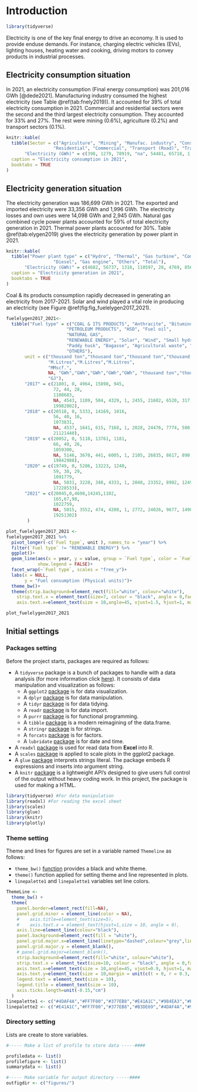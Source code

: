 # Introduction

```r
library(tidyverse)
```

Electricity is one of the key final energy to drive an economy. It is used to provide enduse demands. For instance, charging electric vehicles (EVs), lighting houses, heating water and cooking, driving motors to convey products in industrial processes.

## Electricity consumption situation

In 2021, an electricity consumption (Final energy consumption) was 201,016 GWh [@dede2021]. Manufacturing industry consumed the highest electricity (see Table \@ref(tab:fnely2019)). It accounted for 39% of total electricity consumption in 2021. Commercial and residential sectors were the second and the third largest electricity consumption. They accounted for 33% and 27%. The rest were mining (0.6%), agriculture (0.2%) and transport sectors (0.1%). 


```r
knitr::kable(
  tibble(Sector = c("Agriculture", "Mining", "Manufac. industry", "Construction", 
                  "Residential", "Commercial", "Transport (Road)", "Transport (Rail)"),
       "Electricity (GWh)" = c(398, 1279, 78919, "na", 54481, 65718, 1, 220)), 
  caption = "Electricity consumption in 2021",
  booktabs = TRUE
)
```

## Electricity generation situation

The electricity generation was 186,699 GWh in 2021. The exported and imported electricity were 33,356 GWh and 1,996 GWh. The electricity losses and own uses were 14,098 GWh and 2,945 GWh. Natural gas combined cycle power plants accounted for 59% of total electricity generation in 2021. Thermal power plants accounted for 30%. Table \@ref(tab:elygen2019) gives the electricity generation by power plant in 2021.

```r
knitr::kable(
  tibble("Power plant type" = c("Hydro", "Thermal", "Gas turbine", "Combined cycle", 
                  "Diesel", "Gas engine", "Others", "Total"),
       "Electricity (GWh)" = c(4682, 56737, 1318, 110597, 28, 4769, 8568, 186699)), 
  caption = "Electricity generation in 2021",
  booktabs = TRUE
)
```


Coal & its products consumption rapidly decreased in generating an electricity from 2017-2021.
Solar and wind played a vital role in producing an electricity (see Figure \@ref(fig:fig_fuelelygen2017_2021).  

```r

fuelelygen2017_2021<-
  tibble("Fuel type" = c("COAL & ITS PRODUCTS", "Anthracite", "Bituminous", "Lignite", "Briquettes & other coal",
                       "PETROLEUM PRODUCTS", "HSD", "Fuel oil",
                       "NATURAL GAS",
                       "RENEWABLE ENERGY", "Solar", "Wind", "Small hydro power", "Large hydro power", "Geothermal",
                       "Paddy husk", "Bagasse", "Agricultural waste", "MSW", "Biogas",
                       "OTHERS"),
       unit = c("thousand ton","thousand ton","thousand ton","thousand ton","thousand ton",
                "M.Litres","M.Litres","M.Litres",
                "MMscf.",
                NA, "GWh","GWh","GWh","GWh","GWh", "thousand ton","thousand ton","thousand ton","thousand ton", "m3",
                "GJ"),
       "2017" = c(21801, 0, 4964, 15898, 945,
                  72, 44, 28,
                  1108683,
                  NA, 4543, 1109, 504, 4329, 1, 2455, 21602, 6520, 317, 1060449427,
                  19982002),
       "2018" = c(20518, 0, 5333, 14169, 1016,
                  56, 40, 16,
                  1073831,
                  NA, 4537, 1641, 615, 7168, 1, 2028, 24476, 7774, 580, 1190465701,
                  21121440),
       "2019" = c(20052, 0, 5110, 13761, 1181,
                  66, 40, 26,
                  1059300,
                  NA, 5146, 3670, 441, 6005, 1, 2105, 26835, 8617, 890, 1319121140,
                  19842988),
       "2020" = c(19749, 0, 5286, 13223, 1240,
                  59, 30, 29,
                  1091779,
                  NA, 5031, 3220, 348, 4333, 1, 2048, 23352, 8902, 1249, 1054201606,
                  17228533),
       "2021" = c(20045,0,4698,14245,1102,
                  165,67,98,
                  1022759,
                  NA, 5015, 3552, 474, 4208, 1, 2772, 24026, 9677, 1490, 1161467101,
                  19251302)
        )
```

```r

plot_fuelelygen2017_2021 <- 
fuelelygen2017_2021 %>% 
  pivot_longer(-c(`Fuel type`, unit ), names_to = "year") %>%
  filter(`Fuel type` != "RENEWABLE ENERGY") %>% 
  ggplot()+
  geom_line(aes(x = year, y = value, group = `Fuel type`, color = `Fuel type`),
            show.legend = FALSE)+
  facet_wrap(~`Fuel type`, scales = "free_y")+
  labs(x = NULL,
       y = "Fuel consumption (Physical units)")+
  theme_bw()+
  theme(strip.background=element_rect(fill="white", colour="white"),
    strip.text.x = element_text(size=7, colour = "black", angle = 0,face="bold"),
    axis.text.x=element_text(size = 10,angle=45, vjust=1.5, hjust=1, margin = unit(c(t = 0.3, r = 0, b = 0, l = 0), "cm")))
```

```r
plot_fuelelygen2017_2021
```




## Initial settings
### Packages setting
Before the project starts, packages are required as follows:

* A `tidyverse` package is a bunch of packages to handle with a data analysis (for more information click [here](https://www.tidyverse.org/packages/)). It consists of data manipulation and visualization as follows:
  * A `ggplot2` [package](https://ggplot2.tidyverse.org/) is for data visualization.
  * A `dplyr` [package](https://dplyr.tidyverse.org/) is for data manipulation.
  * A `tidyr` [package](https://tidyr.tidyverse.org/) is for data tidying.
  * A `readr` [package](https://readr.tidyverse.org/) is for data import.
  * A `purrr` [package](https://purrr.tidyverse.org/) is for functional programming.
  * A `tibble` [package](https://tibble.tidyverse.org/) is a modern reimagining of the data.frame.
  * A `stringr` [package](https://github.com/tidyverse/stringr) is for strings.
  * A `forcats` [package](https://github.com/tidyverse/forcats) is for factors.
  * A `lubridate` [package](https://github.com/tidyverse/lubridate) is for date and time.
* A `readxl` [package](https://readxl.tidyverse.org/) is used for read data from **Excel** into R.
* A `scales` [package](https://scales.r-lib.org/) is applied to scale plots in the ggplot2 package.
* A `glue` [package](https://glue.tidyverse.org/) interprets strings literal. The package embeds R expressions and inserts into argument string.
* A `knitr` [package](https://github.com/yihui/knitr) is a lightweight API's designed to give users full control of the output without heavy coding work. In this project, the package is used for making a HTML. 

```r
library(tidyverse) #For data manipulation
library(readxl) #For reading the excel sheet
library(scales)
library(glue)
library(knitr)
library(plotly)
```
### Theme setting
Theme and lines for figures are set in a variable named `Themeline` as follows:

* `theme_bw()` [function](https://ggplot2.tidyverse.org/reference/ggtheme.html) provides a black and white theme.
* `theme()` function applied for setting theme and line represented in plots.
* `linepalette1` and `linepalette1` variables set line colors.

```r
ThemeLine <- 
  theme_bw() +
  theme(
    panel.border=element_rect(fill=NA),
    panel.grid.minor = element_line(color = NA), 
    #    axis.title=element_text(size=5),
    #    axis.text.x = element_text(hjust=1,size = 10, angle = 0),
    axis.line=element_line(colour="black"),
    panel.background=element_rect(fill = "white"),
    panel.grid.major.x=element_line(linetype="dashed",colour="grey",linewidth = 0.5),
    panel.grid.major.y = element_blank(),
    # panel.grid.major=element_blank(),
    strip.background=element_rect(fill="white", colour="white"),
    strip.text.x = element_text(size=10, colour = "black", angle = 0,face="bold"),
    axis.text.x=element_text(size = 10,angle=45, vjust=0.9, hjust=1, margin = unit(c(t = 0.3, r = 0, b = 0, l = 0), "cm")),
    axis.text.y=element_text(size = 10,margin = unit(c(t = 0, r = 0.3, b = 0, l = 0), "cm")),
    legend.text = element_text(size = 10),
    legend.title = element_text(size = 10),
    axis.ticks.length=unit(-0.15,"cm")
  )
linepalette1 <- c("#4DAF4A","#FF7F00","#377EB8","#E41A1C","#984EA3","#F781BF","#8DD3C7","#FB8072","#80B1D3","#FDB462","#B3DE69","#FCCDE5","#D9D9D9","#BC80BD","#CCEBC5","#FFED6F","#7f878f","#A65628","#FFFF33")
linepalette2 <- c("#E41A1C","#FF7F00","#377EB8","#B3DE69","#4DAF4A","#984EA3","#F781BF","#8DD3C7","#FB8072","#80B1D3","#FDB462","#FCCDE5","#D9D9D9","#BC80BD","#CCEBC5","#FFED6F","#7f878f","#A65628","#FFFF33")

```
### Directory setting
Lists are create to store variables.

```r
#----- Make a list of profile to store data -----####

profiledata <- list()
profilefigure <- list()
summarydata <- list()
```

```r
#----- Make variable for output directory -----####
outfigdir <- c("figures/")
```
